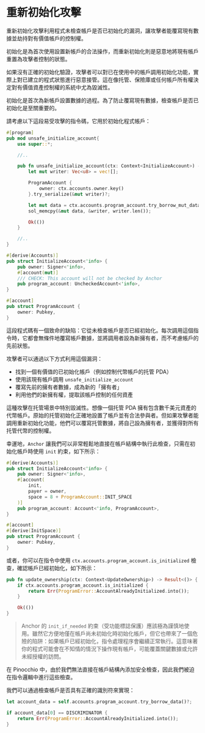 
# 重新初始化攻擊

重新初始化攻擊利用程式未檢查帳戶是否已初始化的漏洞，讓攻擊者能覆寫現有數據並劫持對有價值帳戶的控制權。

初始化是為首次使用設置新帳戶的合法操作，而重新初始化則是惡意地將現有帳戶重置為攻擊者控制的狀態。

如果沒有正確的初始化驗證，攻擊者可以對已在使用中的帳戶調用初始化功能，實際上對已建立的程式狀態進行惡意接管。這在像托管、保險庫或任何帳戶所有權決定對有價值資產控制權的系統中尤為毀滅性。

初始化是首次為新帳戶設置數據的過程。為了防止覆寫現有數據，檢查帳戶是否已初始化是至關重要的。

<ArticleSection name="Anchor" id="anchor" level="h2" />

請考慮以下這段易受攻擊的指令碼，它用於初始化程式帳戶：

```rust
#[program]
pub mod unsafe_initialize_account{
    use super::*;

    //..

    pub fn unsafe_initialize_account(ctx: Context<InitializeAccount>) -> Result<()> {
        let mut writer: Vec<u8> = vec![];

        ProgramAccount {
            owner: ctx.accounts.owner.key()
        }.try_serialize(&mut writer)?;

        let mut data = ctx.accounts.program_account.try_borrow_mut_data()?;
        sol_memcpy(&mut data, &writer, writer.len());

        Ok(())
    }

    //..
}

#[derive(Accounts)]
pub struct InitializeAccount<'info> {
    pub owner: Signer<'info>,
    #[account(mut)]
    /// CHECK: This account will not be checked by Anchor
    pub program_account: UncheckedAccount<'info>,
}

#[account]
pub struct ProgramAccount {
    owner: Pubkey,
}
```

這段程式碼有一個致命的缺陷：它從未檢查帳戶是否已經初始化。每次調用這個指令時，它都會無條件地覆寫帳戶數據，並將調用者設為新擁有者，而不考慮帳戶的先前狀態。

攻擊者可以通過以下方式利用這個漏洞：
- 找到一個有價值的已初始化帳戶（例如控制代幣帳戶的托管 PDA）
- 使用該現有帳戶調用 `unsafe_initialize_account`
- 覆寫先前的擁有者數據，成為新的「擁有者」
- 利用他們的新擁有權，提取該帳戶控制的任何資產

這種攻擊在托管場景中特別毀滅性。想像一個托管 PDA 擁有包含數千美元資產的代幣帳戶。原始的托管初始化正確地設置了帳戶並有合法參與者。但如果攻擊者能調用重新初始化功能，他們可以覆寫托管數據，將自己設為擁有者，並獲得對所有托管代幣的控制權。

幸運地，`Anchor` 讓我們可以非常輕鬆地直接在帳戶結構中執行此檢查，只需在初始化帳戶時使用 `init` 約束，如下所示：

```rust
#[derive(Accounts)]
pub struct InitializeAccount<'info> {
    pub owner: Signer<'info>,
    #[account(
        init,
        payer = owner,
        space = 8 + ProgramAccount::INIT_SPACE
    )]
    pub program_account: Account<'info, ProgramAccount>,
}

#[account]
#[derive(InitSpace)]
pub struct ProgramAccount {
    owner: Pubkey,
}
```

或者，你可以在指令中使用 `ctx.accounts.program_account.is_initialized` 檢查，確認帳戶已經初始化，如下所示：

```rust
pub fn update_ownership(ctx: Context<UpdateOwnership>) -> Result<()> {
    if ctx.accounts.program_account.is_initialized {
        return Err(ProgramError::AccountAlreadyInitialized.into());
    }

    Ok(())
}
```

> Anchor 的 `init_if_needed` 約束（受功能標誌保護）應該極為謹慎地使用。雖然它方便地僅在帳戶尚未初始化時初始化帳戶，但它也帶來了一個危險的陷阱：如果帳戶已經初始化，指令處理程序會繼續正常執行。這意味著你的程式可能會在不知情的情況下操作現有帳戶，可能覆蓋關鍵數據或允許未經授權的訪問。

<ArticleSection name="Pinocchio" id="pinocchio" level="h2" />

在 Pinocchio 中，由於我們無法直接在帳戶結構內添加安全檢查，因此我們被迫在指令邏輯中進行這些檢查。

我們可以通過檢查帳戶是否具有正確的識別符來實現：

```rust
let account_data = self.accounts.program_account.try_borrow_data()?;

if account_data[0] == DISCRIMINATOR {
    return Err(ProgramError::AccountAlreadyInitialized.into());
}
```
